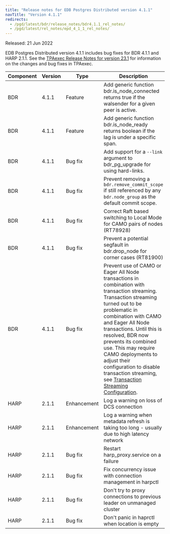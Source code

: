 ```yaml
---
title: "Release notes for EDB Postgres Distributed version 4.1.1"
navTitle: "Version 4.1.1"
redirects:
  - /pgd/latest/bdr/release_notes/bdr4.1.1_rel_notes/
  - /pgd/latest/rel_notes/epd_4_1_1_rel_notes/
---
```


Released: 21 Jun 2022

EDB Postgres Distributed version 4.1.1 includes bug fixes for BDR 4.1.1 and HARP 2.1.1. See the [TPAexec Release Notes for version 23.1](https://techsupport.enterprisedb.com/customer_portal/sw/tpa/trunk/231/) for information on the changes and bug fixes in TPAexec.

| Component | Version |    Type     |                                                                                                                                                                                                                           Description                                                                                                                                                                                                                            |
| --------- | ------- | ----------- | ---------------------------------------------------------------------------------------------------------------------------------------------------------------------------------------------------------------------------------------------------------------------------------------------------------------------------------------------------------------------------------------------------------------------------------------------------------------- |
| BDR       | 4.1.1   | Feature     | Add generic function bdr.is_node_connected returns true if the walsender for a given peer is active.                                                                                                                                                                                                                                                                                                                                                             |
| BDR       | 4.1.1   | Feature     | Add generic function bdr.is_node_ready returns boolean if the lag is under a specific span.                                                                                                                                                                                                                                                                                                                                                                      |
| BDR       | 4.1.1   | Bug fix     | Add support for a `--link` argument to bdr_pg_upgrade for using hard-links.                                                                                                                                                                                                                                                                                                                                                                                      |
| BDR       | 4.1.1   | Bug fix     | Prevent removing a `bdr.remove_commit_scope` if still referenced by any `bdr.node_group` as the default commit scope.                                                                                                                                                                                                                                                                                                                                            |
| BDR       | 4.1.1   | Bug fix     | Correct Raft based switching to Local Mode for CAMO pairs of nodes (RT78928)                                                                                                                                                                                                                                                                                                                                                                                     |
| BDR       | 4.1.1   | Bug fix     | Prevent a potential segfault in bdr.drop_node for corner cases (RT81900)                                                                                                                                                                                                                                                                                                                                                                                         |
| BDR       | 4.1.1   | Bug fix     | Prevent use of CAMO or Eager All Node transactions in combination with transaction streaming. Transaction streaming turned out to be problematic in combination with CAMO and Eager All Node transactions. Until this is resolved, BDR now prevents its combined use. This may require CAMO deployments to adjust their configuration to disable transaction streaming, see [Transaction Streaming Configuration](/pgd/4.4/bdr/transaction-streaming/#configuration). |
| HARP      | 2.1.1   | Enhancement | Log a warning on loss of DCS connection                                                                                                                                                                                                                                                                                                                                                                                                                          |
| HARP      | 2.1.1   | Enhancement | Log a warning when metadata refresh is taking too long - usually due to high latency network                                                                                                                                                                                                                                                                                                                                                                     |
| HARP      | 2.1.1   | Bug fix     | Restart harp_proxy.service on a failure                                                                                                                                                                                                                                                                                                                                                                                                                          |
| HARP      | 2.1.1   | Bug fix     | Fix concurrency issue with connection management in harpctl                                                                                                                                                                                                                                                                                                                                                                                                      |
| HARP      | 2.1.1   | Bug fix     | Don't try to proxy connections to previous leader on unmanaged cluster                                                                                                                                                                                                                                                                                                                                                                                           |
| HARP      | 2.1.1   | Bug fix     | Don't panic in haprctl when location is empty                                                                                                                                                                                                                                                                                                                                                                                                                    |
